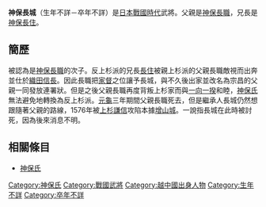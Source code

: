 {{unreferenced|time=2013-05-24T13:48:02+00:00}}
{{japanese|japanese=神保 長城|kana=じんぼう ながなり|romaji=Jinbō Naganari}}
'''神保長城'''（生年不詳－卒年不詳）是[[日本戰國時代|日本戰國時代]]武將。父親是[[神保長職|神保長職]]，兄長是[[神保長住|神保長住]]。

== 簡歷 ==
被認為是[[神保長職|神保長職]]的次子。反上杉派的兄長[[神保長住|長住]]被親上杉派的父親長職敵視而出奔並仕於[[織田信長|織田信長]]。因此長職把[[家督|家督]]之位讓予長城，與不久後出家並改名為宗昌的父親一同發放連署狀。但是之後父親長職再度背叛上杉家而與[[一向一揆|一向一揆]]和睦，[[神保氏|神保氏]]無法避免地轉換為反上杉派。[[元龜|元龜]]三年期間父親長職死去，但是繼承人長城仍然想跟隨著父親的路線，1576年被[[上杉謙信|上杉謙信]]攻陷本據[[增山城|增山城]]。一說指長城在此時被討死，因為後來消息不明。

== 相關條目 ==
*[[神保氏|神保氏]]

[[Category:神保氏|Category:神保氏]]
[[Category:戰國武將|Category:戰國武將]]
[[Category:越中國出身人物|Category:越中國出身人物]]
[[Category:生年不詳|Category:生年不詳]]
[[Category:卒年不詳|Category:卒年不詳]]